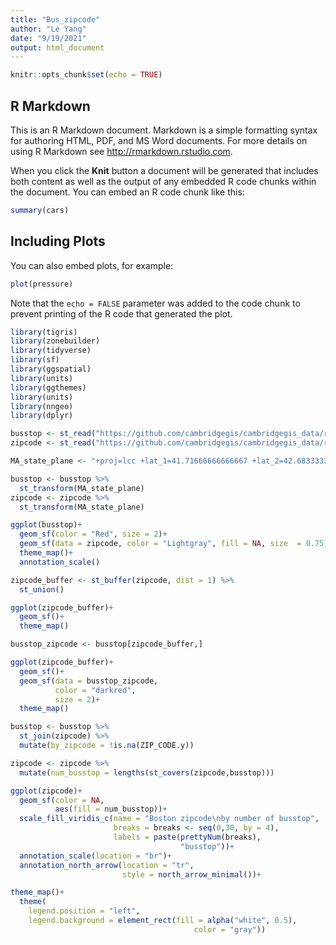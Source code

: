 ```yaml
---
title: "Bus_zipcode"
author: "Le Yang"
date: "9/19/2021"
output: html_document
---
```


```r
knitr::opts_chunk$set(echo = TRUE)
```

## R Markdown

This is an R Markdown document. Markdown is a simple formatting syntax for authoring HTML, PDF, and MS Word documents. For more details on using R Markdown see <http://rmarkdown.rstudio.com>.

When you click the **Knit** button a document will be generated that includes both content as well as the output of any embedded R code chunks within the document. You can embed an R code chunk like this:

```r
summary(cars)
```

## Including Plots

You can also embed plots, for example:

```r
plot(pressure)
```

Note that the `echo = FALSE` parameter was added to the code chunk to prevent printing of the R code that generated the plot.
```r
library(tigris)
library(zonebuilder)
library(tidyverse)
library(sf)
library(ggspatial)
library(units)
library(ggthemes)
library(units)
library(nngeo)
library(dplyr)
```
```r
busstop <- st_read("https://github.com/cambridgegis/cambridgegis_data/raw/main/Trans/Bus_Shelters/TRANS_BusShelters.geojson", quiet = TRUE)
zipcode <- st_read("https://github.com/cambridgegis/cambridgegis_data/raw/main/Boundary/Zip_Codes/BOUNDARY_Zipcodes.geojson", quiet = TRUE)
```


```r
MA_state_plane <- "+proj=lcc +lat_1=41.71666666666667 +lat_2=42.68333333333333 +lat_0=41 +lon_0=-71.5 +x_0=200000 +y_0=750000.0000000001 +ellps=GRS80 +datum=NAD83 +to_meter=0.3048006096012192 +no_defs"

busstop <- busstop %>%
  st_transform(MA_state_plane)
zipcode <- zipcode %>%
  st_transform(MA_state_plane)
```


```r
ggplot(busstop)+
  geom_sf(color = "Red", size = 2)+
  geom_sf(data = zipcode, color = "Lightgray", fill = NA, size  = 0.75)+
  theme_map()+
  annotation_scale()
```
```r
zipcode_buffer <- st_buffer(zipcode, dist = 1) %>%
  st_union()

ggplot(zipcode_buffer)+
  geom_sf()+
  theme_map()
```


```r
busstop_zipcode <- busstop[zipcode_buffer,]

ggplot(zipcode_buffer)+
  geom_sf()+
  geom_sf(data = busstop_zipcode,
          color = "darkred",
          size = 2)+
  theme_map()
```
```r
busstop <- busstop %>%
  st_join(zipcode) %>%
  mutate(by_zipcode = !is.na(ZIP_CODE.y))
```


```r
zipcode <- zipcode %>%
  mutate(num_busstop = lengths(st_covers(zipcode,busstop)))

ggplot(zipcode)+
  geom_sf(color = NA,
          aes(fill = num_busstop))+ 
  scale_fill_viridis_c(name = "Boston zipcode\nby number of busstop",
                       breaks = breaks <- seq(0,30, by = 4),
                       labels = paste(prettyNum(breaks),
                                      "busstop"))+
  annotation_scale(location = "br")+
  annotation_north_arrow(location = "tr",
                         style = north_arrow_minimal())+

theme_map()+
  theme(
    legend.position = "left",
    legend.background = element_rect(fill = alpha("white", 0.5),
                                         color = "gray"))
```

```r

```

